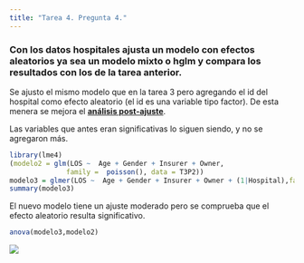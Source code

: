 ```yaml
---
title: "Tarea 4. Pregunta 4."
---
```


### Con los datos hospitales ajusta un modelo con efectos aleatorios ya sea un modelo mixto o hglm y compara los resultados con los de la tarea anterior.


Se ajusto el mismo modelo que en la tarea 3 pero agregando el id del hospital como efecto aleatorio (el id es una variable tipo factor). De esta menera se mejora el **[análisis post-ajuste](https://austriamax1.github.io/T4P4_Posajuste.html)**. 

Las variables que antes eran significativas lo siguen siendo, y no se agregaron más. 


```r
library(lme4)
(modelo2 = glm(LOS ~  Age + Gender + Insurer + Owner,
              family =  poisson(), data = T3P2))
modelo3 = glmer(LOS ~  Age + Gender + Insurer + Owner + (1|Hospital),family =  poisson(), data = T3P2)
summary(modelo3)
```
El nuevo modelo tiene un ajuste moderado pero se comprueba que el efecto aleatorio resulta significativo.


```r
anova(modelo3,modelo2)
```

![](T4P4_grafica1.png)

